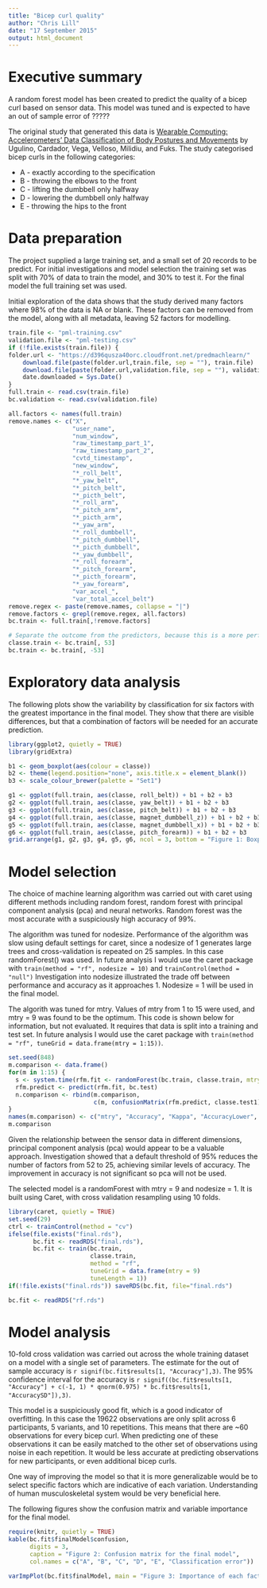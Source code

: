 ```yaml
---
title: "Bicep curl quality"
author: "Chris Lill"
date: "17 September 2015"
output: html_document
---
```


# Executive summary
A random forest model has been created to predict the quality of a bicep curl based on sensor data. This model was tuned and is expected to have an out of sample error of ?????

The original study that generated this data is [Wearable Computing: Accelerometers' Data Classification of Body Postures and Movements](http://groupware.les.inf.puc-rio.br/work.jsf?p1=10335) by Ugulino, Cardador, Vega, Velloso, Milidiu, and Fuks. The study categorised bicep curls in the following categories:

* A - exactly according to the specification 
* B - throwing the elbows to the front
* C - lifting the dumbbell only halfway
* D - lowering the dumbbell only halfway
* E - throwing the hips to the front

# Data preparation
The project supplied a large training set, and a small set of 20 records to be predict. For initial investigations and model selection the training set was split with 70% of data to train the model, and 30% to test it. For the final model the full training set was used.

Initial exploration of the data shows that the study derived many factors where 98% of the data is NA or blank. These factors can be removed from the model, along with all metadata, leaving 52 factors for modelling.

```r
train.file <- "pml-training.csv"
validation.file <- "pml-testing.csv"
if (!file.exists(train.file)) {
folder.url <- "https://d396qusza40orc.cloudfront.net/predmachlearn/"
    download.file(paste(folder.url,train.file, sep = ""), train.file)
    download.file(paste(folder.url,validation.file, sep = ""), validation.file)
    date.downloaded = Sys.Date()
}
full.train <- read.csv(train.file)
bc.validation <- read.csv(validation.file)
```

```r
all.factors <- names(full.train)
remove.names <- c("X",
                  "user_name",
                  "num_window",
                  "raw_timestamp_part_1",
                  "raw_timestamp_part_2",
                  "cvtd_timestamp",
                  "new_window",
                  "*_roll_belt",
                  "*_yaw_belt",
                  "*_pitch_belt",
                  "*_picth_belt",
                  "*_roll_arm",
                  "*_pitch_arm",
                  "*_picth_arm",
                  "*_yaw_arm",
                  "*_roll_dumbbell",
                  "*_pitch_dumbbell",
                  "*_picth_dumbbell",
                  "*_yaw_dumbbell",
                  "*_roll_forearm",
                  "*_pitch_forearm",
                  "*_picth_forearm",
                  "*_yaw_forearm",
                  "var_accel_",
                  "var_total_accel_belt")
remove.regex <- paste(remove.names, collapse = "|")
remove.factors <- grepl(remove.regex, all.factors)
bc.train <- full.train[,!remove.factors]

# Separate the outcome from the predictors, because this is a more performant way to call random forest
classe.train <- bc.train[, 53]
bc.train <- bc.train[, -53]
```

# Exploratory data analysis

The following plots show the variability by classification for six factors with the greatest importance in the final model. They show that there are visible differences, but that a combination of factors will be needed for an accurate prediction.

```r
library(ggplot2, quietly = TRUE)
library(gridExtra)

b1 <- geom_boxplot(aes(colour = classe))
b2 <- theme(legend.position="none", axis.title.x = element_blank())
b3 <- scale_colour_brewer(palette = "Set1")

g1 <- ggplot(full.train, aes(classe, roll_belt)) + b1 + b2 + b3
g2 <- ggplot(full.train, aes(classe, yaw_belt)) + b1 + b2 + b3
g3 <- ggplot(full.train, aes(classe, pitch_belt)) + b1 + b2 + b3
g4 <- ggplot(full.train, aes(classe, magnet_dumbbell_z)) + b1 + b2 + b3
g5 <- ggplot(full.train, aes(classe, magnet_dumbbell_x)) + b1 + b2 + b3
g6 <- ggplot(full.train, aes(classe, pitch_forearm)) + b1 + b2 + b3
grid.arrange(g1, g2, g3, g4, g5, g6, ncol = 3, bottom = "Figure 1: Boxplots of six important factors by classification")
```

# Model selection
The choice of machine learning algorithm was carried out with caret using different methods including random forest, random forest with principal component analysis (pca) and neural networks. Random forest was the most accurate with a suspiciously high accuracy of 99%.

The algorithm was tuned for nodesize. Performance of the algorithm was slow using default settings for caret, since a nodesize of 1 generates large trees and cross-validation is repeated on 25 samples. In this case randomForest() was used. In future analysis I would use the caret package with `train(method = "rf", nodesize = 10)` and `trainControl(method = "null")` Investigation into nodesize illustrated the trade off between performance and accuracy as it approaches 1. Nodesize = 1 will be used in the final model.

The algorith was tuned for mtry. Values of mtry from 1 to 15 were used, and mtry = 9 was found to be the optimum. This code is shown below for information, but not evaluated. It requires that data is split into a training and test set. In future analysis I would use the caret package with `train(method = "rf", tuneGrid = data.frame(mtry = 1:15))`.

```r
set.seed(848)
m.comparison <- data.frame()
for(m in 1:15) { 
  s <- system.time(rfm.fit <- randomForest(bc.train, classe.train, mtry = m, nodesize = 10))
  rfm.predict <- predict(rfm.fit, bc.test)
  n.comparison <- rbind(m.comparison,
                        c(m, confusionMatrix(rfm.predict, classe.test1)$overall))
}
names(m.comparison) <- c("mtry", "Accuracy", "Kappa", "AccuracyLower", "AccuracyUpper", "AccuracyNull", "AccuracyPValue", "McnemarPValue")
m.comparison
```

Given the relationship between the sensor data in different dimensions, principal component analysis (pca) would appear to be a valuable approach. Investigation showed that a default threshold of 95% reduces the number of factors from 52 to 25, achieving similar levels of accuracy. The improvement in accuracy is not significant so pca will not be used.

The selected model is a randomForest with mtry = 9 and nodesize = 1. It is built using Caret, with cross validation resampling using 10 folds. 

```r
library(caret, quietly = TRUE)
set.seed(29)
ctrl <- trainControl(method = "cv")
ifelse(file.exists("final.rds"),
       bc.fit <- readRDS("final.rds"),
       bc.fit <- train(bc.train, 
                       classe.train, 
                       method = "rf", 
                       tuneGrid = data.frame(mtry = 9)
                       tuneLength = 1))
if(!file.exists("final.rds")) saveRDS(bc.fit, file="final.rds")
```

```r
bc.fit <- readRDS("rf.rds")
```

# Model analysis
10-fold cross validation was carried out across the whole training dataset on a model with a single set of parameters. The estimate for the out of sample accuracy is `r signif(bc.fit$results[1, "Accuracy"],3)`. The 95% confidence interval for the accuracy is `r signif((bc.fit$results[1, "Accuracy"] + c(-1, 1) * qnorm(0.975) * bc.fit$results[1, "AccuracySD"]),3)`.

This model is a suspiciously good fit, which is a good indicator of overfitting. In this case the 19622 observations are only split across 6 participants, 5 variants, and 10 repetitions. This means that there are ~60 observations for every bicep curl. When predicting one of these observations it can be easily matched to the other set of observations using noise in each repetition. It would be less accurate at predicting observations for new participants, or even additional bicep curls.

One way of improving the model so that it is more generalizable would be to select specific factors which are indicative of each variation. Understanding of human musculoskeletal system would be very beneficial here.

The following figures show the confusion matrix and variable importance for the final model.

```r
require(knitr, quietly = TRUE)
kable(bc.fit$finalModel$confusion, 
      digits = 3,
      caption = "Figure 2: Confusion matrix for the final model",
      col.names = c("A", "B", "C", "D", "E", "Classification error"))
```




```r
varImpPlot(bc.fit$finalModel, main = "Figure 3: Importance of each factor in the final model")
```

